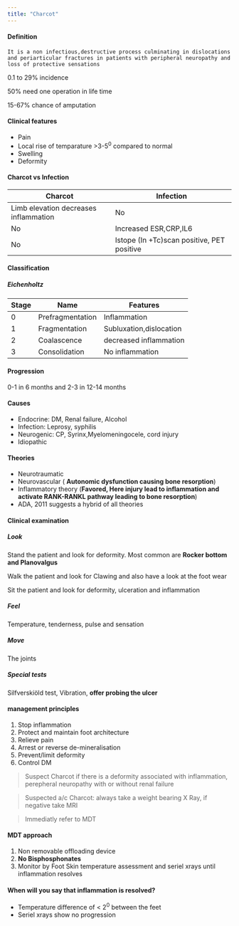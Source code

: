 ```yaml
---
title: "Charcot"
---
```


#### Definition

`It is a non infectious,destructive process culminating in dislocations and periarticular fractures in patients with peripheral neuropathy and loss of protective sensations`

0.1 to 29% incidence

50% need one operation in life time

15-67% chance of amputation

#### Clinical features

-   Pain
-   Local rise of temparature \>3-5<sup>0</sup> compared to normal
-   Swelling
-   Deformity

#### Charcot vs Infection

| Charcot                               | Infection                                  |
|---------------------------------------|--------------------------------------------|
| Limb elevation decreases inflammation | No                                         |
| No                                    | Increased ESR,CRP,IL6                      |
| No                                    | Istope (In +Tc)scan positive, PET positive |

#### Classification

##### Eichenholtz

| Stage | Name             | Features                |
|-------|------------------|-------------------------|
| 0     | Prefragmentation | Inflammation            |
| 1     | Fragmentation    | Subluxation,dislocation |
| 2     | Coalascence      | decreased inflammation  |
| 3     | Consolidation    | No inflammation         |

#### Progression

0-1 in 6 months and 2-3 in 12-14 months

#### Causes

-   Endocrine: DM, Renal failure, Alcohol
-   Infection: Leprosy, syphilis
-   Neurogenic: CP, Syrinx,Myelomeningocele, cord injury
-   Idiopathic

#### Theories

-   Neurotraumatic
-   Neurovascular ( **Autonomic dysfunction causing bone resorption**)
-   Inflammatory theory (**Favored, Here injury lead to inflammation and activate RANK-RANKL pathway leading to bone resorption**)
-   ADA, 2011 suggests a hybrid of all theories

#### Clinical examination

##### Look

Stand the patient and look for deformity. Most common are **Rocker bottom and Planovalgus**

Walk the patient and look for Clawing and also have a look at the foot wear

Sit the patient and look for deformity, ulceration and inflammation

##### Feel

Temperature, tenderness, pulse and sensation

##### Move

The joints

##### Special tests

Silfverskiöld test, Vibration, **offer probing the ulcer**

#### management principles

1.  Stop inflammation
2.  Protect and maintain foot architecture
3.  Relieve pain
4.  Arrest or reverse de-mineralisation
5.  Prevent/limit deformity
6.  Control DM

> Suspect Charcot if there is a deformity associated with inflammation, perepheral neuropathy with or without renal failure

> Suspected a/c Charcot: always take a weight bearing X Ray, if negative take MRI

> Immediatly refer to MDT

#### MDT approach

1.  Non removable offloading device
2.  **No Bisphosphonates**
3.  Monitor by Foot Skin temperature assessment and seriel xrays until inflammation resolves

#### When will you say that inflammation is resolved?

-   Temperature difference of \< $2^0$ between the feet
-   Seriel xrays show no progression
